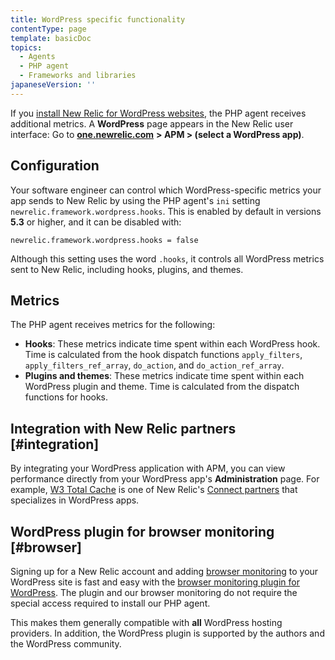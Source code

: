 ```yaml
---
title: WordPress specific functionality
contentType: page
template: basicDoc
topics:
  - Agents
  - PHP agent
  - Frameworks and libraries
japaneseVersion: ''
---
```


If you [install New Relic for WordPress websites](/docs/agents/php-agent/installation/install-php-agent-shared-hosting-service), the PHP agent receives additional metrics. A **WordPress** page appears in the New Relic user interface: Go to [**one.newrelic.com**](http://one.newrelic.com/) **> APM > (select a WordPress app)**.

## Configuration

Your software engineer can control which WordPress-specific metrics your app sends to New Relic by using the PHP agent's `ini` setting `newrelic.framework.wordpress.hooks`. This is enabled by default in versions **5.3** or higher, and it can be disabled with:

```
newrelic.framework.wordpress.hooks = false
```

Although this setting uses the word `.hooks`, it controls all WordPress metrics sent to New Relic, including hooks, plugins, and themes.

## Metrics

The PHP agent receives metrics for the following:

* **Hooks**: These metrics indicate time spent within each WordPress hook. Time is calculated from the hook dispatch functions `apply_filters`, `apply_filters_ref_array`, `do_action`, and `do_action_ref_array`.
* **Plugins and themes**: These metrics indicate time spent within each WordPress plugin and theme. Time is calculated from the dispatch functions for hooks.

## Integration with New Relic partners [#integration]

By integrating your WordPress application with APM, you can view performance directly from your WordPress app's **Administration** page. For example, [W3 Total Cache](http://newrelic.com/connect/details#w3-total-cache) is one of New Relic's [Connect partners](/docs/new-relic-partnerships/partner-integration-guide/new-relic-products-features/new-relic-connect) that specializes in WordPress apps.

## WordPress plugin for browser monitoring [#browser]

Signing up for a New Relic account and adding [browser monitoring](/docs/browser/new-relic-browser/getting-started/introduction-new-relic-browser) to your WordPress site is fast and easy with the [browser monitoring plugin for WordPress](https://wordpress.org/plugins/rt-newrelic-browser/). The plugin and our browser monitoring do not require the special access required to install our PHP agent.

This makes them generally compatible with **all** WordPress hosting providers. In addition, the WordPress plugin is supported by the authors and the WordPress community.
